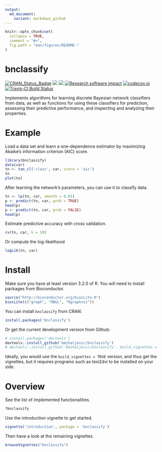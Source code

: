 ```yaml
---
output:
  md_document:
    variant: markdown_github
---
```


```r
knitr::opts_chunk$set(
  collapse = TRUE,
  comment = "#>",
  fig.path = "man/figures/README-"
)
```
# bnclassify

[![CRAN_Status_Badge](http://www.r-pkg.org/badges/version/bnclassify)](http://cran.r-project.org/package=bnclassify)
![](http://cranlogs.r-pkg.org/badges/bnclassify?color=yellow)
![](http://cranlogs.r-pkg.org/badges/grand-total/bnclassify?color=yellowgreen)
[![Research software impact](http://depsy.org/api/package/cran/bnclassify/badge.svg)](http://depsy.org/package/r/bnclassify)
[![codecov.io](https://codecov.io/github/bmihaljevic/bnclassify/coverage.svg?branch=master)](https://codecov.io/github/bmihaljevic/bnclassify?branch=master)
[![Travis-CI Build Status](https://travis-ci.org/bmihaljevic/bnclassify.svg?branch=master)](https://travis-ci.org/bmihaljevic/bnclassify)

Implements algorithms for learning discrete Bayesian network classifiers from data, as well as functions for using these classifiers for prediction, assessing their predictive performance, and inspecting and analyzing their properties.

# Example 

Load a data set and learn a one-dependence estimator by maximizing Akaike's information criterion (AIC) score.
```r
library(bnclassify)
data(car)
tn <- tan_cl('class', car, score = 'aic')
tn
plot(tn)
```

After learning the network's parameters, you can use it to classify data. 
```r
tn <- lp(tn, car, smooth = 0.01)
p <- predict(tn, car, prob = TRUE)
head(p)
p <- predict(tn, car, prob = FALSE)
head(p)
```

Estimate predictive accuracy with cross validation.
```r
cv(tn, car, k = 10)
```

Or compute the log-likelihood 
```r
logLik(tn, car)
```

# Install

Make sure you have at least version 3.2.0 of R. You will need to install packages from Bioconductor.  

```r
source("http://bioconductor.org/biocLite.R")
biocLite(c("graph", "RBGL", "Rgraphviz"))
```

You can install `bnclassify` from CRAN:
```r
install.packages('bnclassify')
```

Or get the current development version from Github:
```r
# install.packages('devtools')
devtools::install_github('bmihaljevic/bnclassify')
# devtools::install_github('bmihaljevic/bnclassify', build_vignettes = TRUE)
```

Ideally, you would use the `build_vignettes = TRUE` version, and thus get the vignettes, but it requires programs such as texi2dvi to be installed on your side. 

# Overview

See the list of implemented functionalities.

```r
?bnclassify
```

Use the introduction vignette to get started.

``` r
vignette('introduction', package = 'bnclassify')
```

Then have a look at the remaining vignettes.

``` r
browseVignettes("bnclassify")
```
